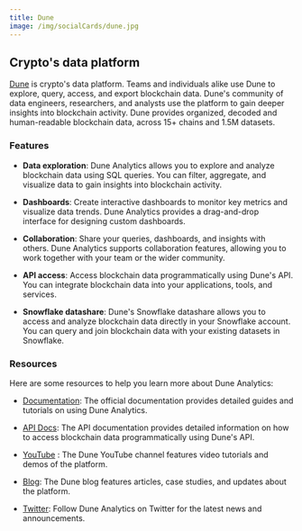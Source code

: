 ```yaml
---
title: Dune
image: /img/socialCards/dune.jpg
---
```


## Crypto's data platform

[Dune](https://dune.com/) is crypto's data platform. Teams and individuals alike
use Dune to explore, query, access, and export blockchain data. Dune's community
of data engineers, researchers, and analysts use the platform to gain deeper
insights into blockchain activity. Dune provides organized, decoded and
human-readable blockchain data, across 15+ chains and 1.5M datasets.

### Features

- **Data exploration**: Dune Analytics allows you to explore and analyze
  blockchain data using SQL queries. You can filter, aggregate, and visualize
  data to gain insights into blockchain activity.

- **Dashboards**: Create interactive dashboards to monitor key metrics and
  visualize data trends. Dune Analytics provides a drag-and-drop interface for
  designing custom dashboards.

- **Collaboration**: Share your queries, dashboards, and insights with others.
  Dune Analytics supports collaboration features, allowing you to work together
  with your team or the wider community.

- **API access**: Access blockchain data programmatically using Dune's API. You
  can integrate blockchain data into your applications, tools, and services.

- **Snowflake datashare**: Dune's Snowflake datashare allows you to access and
  analyze blockchain data directly in your Snowflake account. You can query and
  join blockchain data with your existing datasets in Snowflake.

### Resources

Here are some resources to help you learn more about Dune Analytics:

- [Documentation](https://docs.dune.com/): The official documentation provides
  detailed guides and tutorials on using Dune Analytics.

- [API Docs](https://docs.dune.com/api): The API documentation provides detailed
  information on how to access blockchain data programmatically using Dune's
  API.

- [YouTube](https://www.youtube.com/@dunecom) : The Dune YouTube channel
  features video tutorials and demos of the platform.

- [Blog](https://dune.com/blog): The Dune blog features articles, case studies,
  and updates about the platform.

- [Twitter](https://twitter.com/duneanalytics): Follow Dune Analytics on Twitter
  for the latest news and announcements.
